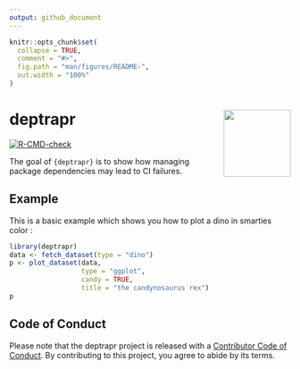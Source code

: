 ```yaml
---
output: github_document
---
```


<!-- README.md is generated from README.Rmd. Please edit that file -->

```r
knitr::opts_chunk$set(
  collapse = TRUE,
  comment = "#>",
  fig.path = "man/figures/README-",
  out.width = "100%"
)
```

# deptrapr  <img src="man/figures/logo.png" align="right" alt="" width="120" />

<!-- badges: start -->
[![R-CMD-check](https://github.com/dagousket/deptrapr/actions/workflows/R-CMD-check.yaml/badge.svg)](https://github.com/dagousket/deptrapr/actions/workflows/R-CMD-check.yaml)
<!-- badges: end -->

The goal of `{deptrapr}` is to show how managing package dependencies may lead to CI failures.

## Example

This is a basic example which shows you how to plot a dino in smarties color :

```r
library(deptrapr)
data <- fetch_dataset(type = "dino")
p <- plot_dataset(data,
                  type = "ggplot",
                  candy = TRUE,
                  title = "the candynosaurus rex")
p
```

## Code of Conduct

Please note that the deptrapr project is released with a [Contributor Code of Conduct](https://contributor-covenant.org/version/2/1/CODE_OF_CONDUCT.html). By contributing to this project, you agree to abide by its terms.
